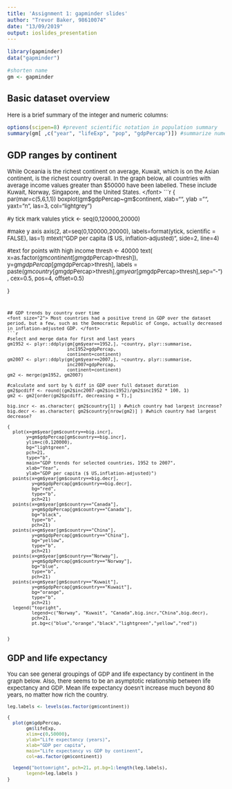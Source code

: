 ```yaml
---
title: 'Assignment 1: gapminder slides'
author: "Trevor Baker, 98610074"
date: "13/09/2019"
output: ioslides_presentation
---
```


```r

library(gapminder)
data("gapminder")

#shorten name
gm <- gapminder


```

## Basic dataset overview
<font size="2"> Here is a brief summary of the integer and numeric columns: </font>  
```r

options(scipen=8) #prevent scientific notation in population summary
summary(gm[ ,c("year", "lifeExp", "pop", "gdpPercap")]) #summarize numeric columns

```

## GDP ranges by continent
<font size="2"> While Oceania is the richest continent on average, Kuwait, which is on the Asian continent, is the richest country overall. In the graph below, all countries with average income values greater than $50000 have been labelled. These include Kuwait, Norway, Singapore, and the United States. </font>   
```r

{ 
  par(mar=c(5,6,1,1))
  boxplot(gm$gdpPercap~gm$continent,
        xlab="",
        ylab = "",
        yaxt="n",
        las=3,
        col="lightgrey")
  
  #y tick mark valules
  ytick <- seq(0,120000,20000)
   
  #make y axis
  axis(2, 
       at=seq(0,120000,20000), 
       labels=format(ytick, scientific = FALSE), 
       las=1)
  mtext("GDP per capita ($ US, inflation-adjusted)", 
        side=2, 
        line=4)
  
  #text for points with high income
  thresh <- 40000
  text( x=as.factor(gm$continent[gm$gdpPercap>thresh]),
        y=gm$gdpPercap[gm$gdpPercap>thresh],
        labels = paste(gm$country[gm$gdpPercap>thresh],gm$year[gm$gdpPercap>thresh],sep="-") ,
        cex=0.5,
        pos=4,
        offset=0.5)
  
}

```


## GDP trends by country over time 
<font size="2"> Most countries had a positive trend in GDP over the dataset period, but a few, such as the Democratic Republic of Congo, actually decreased in inflation-adjusted GDP. </font>   
```r

#select and merge data for first and last years
gm1952 <- plyr::ddply(gm[gm$year==1952,], ~country, plyr::summarise,
                      inc1952=gdpPercap,
                      continent=continent)
gm2007 <- plyr::ddply(gm[gm$year==2007,], ~country, plyr::summarise, 
                      inc2007=gdpPercap,
                      continent=continent)
gm2 <- merge(gm1952, gm2007)

#calculate and sort by % diff in GDP over full dataset duration
gm2$pcdiff <- round((gm2$inc2007-gm2$inc1952)/gm2$inc1952 * 100, 1)
gm2 <- gm2[order(gm2$pcdiff, decreasing = T),]

big.incr <- as.character( gm2$country[1] ) #which country had largest increase?
big.decr <- as.character( gm2$country[nrow(gm2)] ) #which country had largest decrease?

{
  plot(x=gm$year[gm$country==big.incr],
       y=gm$gdpPercap[gm$country==big.incr],
       ylim=c(0,120000),
       bg="lightgreen",
       pch=21,
       type="b",
       main="GDP trends for selected countries, 1952 to 2007",
       xlab="Year",
       ylab="GDP per capita ($ US,inflation-adjusted)")
  points(x=gm$year[gm$country==big.decr],
         y=gm$gdpPercap[gm$country==big.decr],
         bg="red",
         type="b",
         pch=21)
  points(x=gm$year[gm$country=="Canada"],
         y=gm$gdpPercap[gm$country=="Canada"],
         bg="black",
         type="b",
         pch=21)
  points(x=gm$year[gm$country=="China"],
         y=gm$gdpPercap[gm$country=="China"],
         bg="yellow",
         type="b",
         pch=21)
  points(x=gm$year[gm$country=="Norway"],
         y=gm$gdpPercap[gm$country=="Norway"],
         bg="blue",
         type="b",
         pch=21)
  points(x=gm$year[gm$country=="Kuwait"],
         y=gm$gdpPercap[gm$country=="Kuwait"],
         bg="orange",
         type="b",
         pch=21)
  legend("topright",
         legend=c("Norway", "Kuwait", "Canada",big.incr,"China",big.decr),
         pch=21,
         pt.bg=c("blue","orange","black","lightgreen","yellow","red"))
  
  
}
```

## GDP and life expectancy
<font size="2"> You can see general groupings of GDP and life expectancy by continent in the graph below. Also, there seems to be an asymptotic relationship between life expectancy and GDP. Mean life expectancy doesn't increase much beyond 80 years, no matter how rich the country. </font>

```r

leg.labels <- levels(as.factor(gm$continent))

{ 
  plot(gm$gdpPercap,
       gm$lifeExp, 
       xlim=c(0,50000),
       ylab="Life expectancy (years)",
       xlab="GDP per capita",
       main="Life expectancy vs GDP by continent",
       col=as.factor(gm$continent))
  
  legend("bottomright", pch=21, pt.bg=1:length(leg.labels),
       legend=leg.labels ) 
}

```

